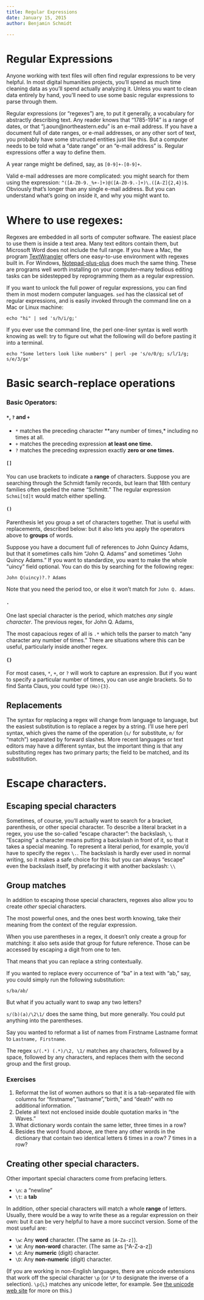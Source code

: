```yaml
---
title: Regular Expressions
date: January 15, 2015
author: Benjamin Schmidt

---
```


Regular Expressions
===================

Anyone working with text files will often find regular expressions to be very helpful.
In most digital humanities projects, you'll spend as much time cleaning data as you'll
spend actually analyzing it. Unless you want to clean data entirely by hand,
you'll need to use some basic regular expressions to parse through them.

Regular expressions (or "regexes") are, to put it generally, 
a vocabulary for abstractly describing text.
Any reader knows that "1785-1914" is a range of dates,
or that "j.aoun@northeastern.edu" is an e-mail address.
If you have a document full of date ranges, or e-mail addresses,
or any other sort of text, you probably have some structured entities
just like this.
But a computer needs to be told what a "date range" or
an "e-mail address" is. Regular expressions offer a way to define them.

A year range might be defined, say, as `[0-9]+-[0-9]+`.

Valid e-mail addresses are more complicated: you might search for them 
using the expression:
 `^([A-Z0-9._%+-]+)@([A-Z0-9.-]+)\.([A-Z]{2,4})$`.
Obviously that's longer than any single e-mail address. But you can understand what's
going on inside it, and why you might want to.


Where to use regexes:
=====================

Regexes are embedded in all sorts of computer software.
The easiest place to use them is inside a text area.
Many text editors contain them, but Microsoft Word does not include the full range.
If you have a Mac, the program [TextWrangler](http://www.barebones.com/products/textwrangler/)
offers one easy-to-use environment with regexes built in. For Windows,
[Notepad-plus-plus](http://notepad-plus-plus.org/) does much the same thing.
These are programs well worth installing on your computer--many tedious editing tasks can be 
sidestepped by reprogramming them as a regular expression.

If you want to unlock the full power of regular expressions, you can find them in most modern computer languages. 
`sed` has the classical set of regular expressions, and is easily invoked
through the command line on a Mac or Linux machine: 

`
echo "hi" | sed 's/h/i/g;'
`

If you ever use the command line, the perl one-liner syntax is well worth knowing as well:
try to figure out what the following will do before pasting it into a terminal.

`
echo "Some letters look like numbers" | perl -pe 's/o/0/g; s/l/1/g; s/e/3/gx'
`


Basic search-replace operations
===============================

### Basic Operators:

#### `*`, `?` and `+`

* `*` matches the preceding character **any number of times,* including no times at all.
* `+` matches the preceding expression **at least one time.**
* `?` matches the preceding expression exactly **zero or one times.**

#### `[]`

You can use brackets to indicate a **range** of characters. Suppose you are searching through the Schmidt family records, but learn that 18th century families often spelled the name "Schmitt." The regular expression `Schmi[td]t` would match either spelling. 


#### `()`

Parenthesis let you group a set of characters together. That is useful with replacements, described below: but it also lets you apply the operators above to **groups** of words.

Suppose you have a document full of references to John Quincy Adams, but that it sometimes calls him "John Q. Adams" and sometimes "John Quincy Adams." If you want to standardize, you want to make the whole "uincy" field optional. You can do this by searching for the following regex:

`John Q(uincy)?.? Adams`

Note that you need the period too, or else it won't match for `John Q. Adams`.

#### `.`

One last special character is the period, which matches *any single character*. The previous regex, for John Q. Adams, 

The most capacious regex of all is `.*` which tells the parser to match "any character any number of times." There are situations where this can be useful, particularly inside another regex.

#### `{}`

For most cases, `*`, `+`, or `?` will work to capture an expression. But if you want to specify a particular number of times, you can use angle brackets. So to find Santa Claus, you could type `(Ho){3}`.


## Replacements

The syntax for replacing a regex will change from language to language, but the easiest substitution is to replace a regex by a string. I'll use here perl syntax, which gives the name of the operation (`s/` for substitute, `m/` for "match") separated by forward slashes. More recent languages or text editors may have a different syntax, but the important thing is that any substituting regex has two primary parts; the field to be matched, and its substitution.


Escape characters.
==================
## Escaping special characters

Sometimes, of course, you'll actually want to search for a bracket, parenthesis, or other special character.
To describe a literal bracket in a regex, you use the so-called "escape character": the
backslash, `\`. "Escaping" a character means putting a backslash in front of it, so that it takes a special meaning. To represent a literal period, for example, you'd have to specify the regex `\.`. The backslash is hardly ever used in normal writing, so it makes a safe choice for this: but you can always "escape" even the backslash itself, by prefacing it with another backslash: `\\`

## Group matches

In addition to escaping those special characters, regexes also allow you to create *other* special characters.

The most powerful ones, and the ones best worth knowing, take their meaning from the context of the regular expression. 

When you use parentheses in a regex, it doesn't only create a group for matching: it also sets aside that group for future reference. Those can be accessed by escaping a digit from one to ten.

That means that you can replace a string contextually.

If you wanted to replace every occurrence of "ba" in a text with "ab," say, you could simply run the following substitution:

`s/ba/ab/`

But what if you actually want to swap any two letters?

`s/(b)(a)/\2\1/` does the same thing, but more generally. You could put anything into the parentheses.

Say you wanted to reformat a list of names from Firstname Lastname format to `Lastname, Firstname`. 

The regex `s/(.*) (.*)/\2, \1/` matches any characters, followed by a space, followed by any characters, and replaces them with the second group and the first group.

### Exercises

1. Reformat the list of women authors so that it is a tab-separated file with columns for "firstname","lastname","birth," and "death" with no additional information.
2. Delete all text not enclosed inside double quotation marks in "the Waves."
3. What dictionary words contain the same letter, three times in a row?
3. Besides the word found above, are there any other words in the dictionary that contain two identical letters 6 times in a row? 7 times in a row?

## Creating other special characters.
Other important special characters come from prefacing letters.

* `\n`: a "newline"
* `\t`: a **tab**


In addition, other special characters will match a whole **range** of letters.
Usually, there would be a way to write these as a regular expression on their own:
but it can be very helpful to have a more succinct version. Some of the most useful are:

* `\w`: Any **word** character. (The same as `[A-Za-z]`).
* `\W`: Any **non-word** character. (The same as [^A-Z-a-z])
* `\d`: Any **numeric** (digit) character.
* `\D`: Any **non-numeric** (digit) character.

(If you are working in non-English languages, there are unicode extensions that work off the special character `\p` (or `\P` to designate the inverse of a selection). `\p{L}` matches
any unicode letter, for example. See [the unicode web site](http://www.unicode.org/reports/tr18/) for more on this.)

